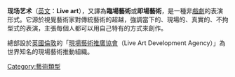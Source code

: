 '''现场艺术'''（[[英文|英文]]：'''Live art'''），又譯為'''臨場藝術'''或'''即場藝術'''，是一種非[[戲劇|戲劇]]的表演形式。它源於視覺藝術家對傳統藝術的超越，強調當下的、現場的、真實的、不拘型式的表演，主張每個人都可以用自己特有的方式來創作。

總部設於[[英國|英國]][[倫敦|倫敦]]的「[[現場藝術推廣協會|現場藝術推廣協會]]（Live Art Development Agency）」為世界知名的現場藝術推動組織。 

[[Category:藝術類型|Category:藝術類型]]